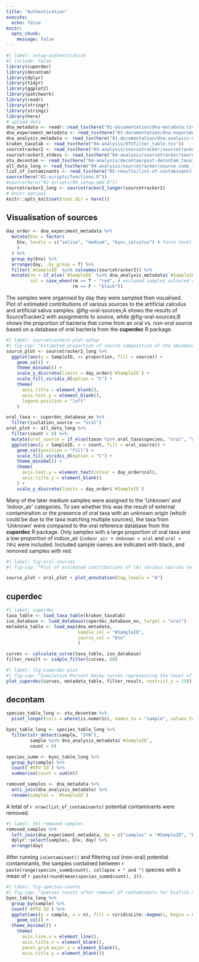 ```yaml
---
title: "Authentication"
execute: 
  echo: false
knitr: 
  opts_chunk: 
    message: false
---
```


```r
#| label: setup-authentication
#| include: false
library(cuperdec)
library(decontam)
library(dplyr)
library(tidyr)
library(ggplot2)
library(patchwork)
library(readr)
library(stringr)
library(stringi)
library(here)
# upload data
dna_metadata <- readr::read_tsv(here("01-documentation/dna-metadata.tsv"))
dna_experiment_metadata <- read_tsv(here("01-documentation/dna-experiment-metadata.tsv"))
dna_analysis_metadata <- read_tsv(here("01-documentation/dna-analysis-metadata.tsv"))
kraken_taxatab <- read_tsv(here("04-analysis/OTUfilter_table.tsv"))
sourcetracker2 <- read_tsv(here("04-analysis/sourcetracker/sourcetracker2_output/mixing_proportions.txt"))
sourcetracker2_stdevs <- read_tsv(here("04-analysis/sourcetracker/sourcetracker2_output/mixing_proportions_stds.txt")) 
otu_decontam <- read_tsv(here("04-analysis/decontam/post-decontam_taxatable.tsv"))
all_data_long <- read_tsv(here("04-analysis/sourcetracker/source-comb_long.tsv"))
list_of_contaminants <- read_tsv(here("05-results/list-of-contaminants.txt"))
source(here("02-scripts/functions.R"))
#source(here("02-scripts/99_setup-qmd.R"))
sourcetracker2_long <- sourcetracker2_longer(sourcetracker2)
# knitr options
knitr::opts_knit$set(root.dir = here())
```


## Visualisation of sources

```r
day_order <- dna_experiment_metadata %>%
  mutate(Env = factor(
    Env, levels = c("saliva", "medium", "byoc_calculus") # force level order so it doesn't order alphabetically
    ) 
  ) %>% 
  group_by(Env) %>%
  arrange(day, .by_group = T) %>%
  filter(`#SampleID` %in% colnames(sourcetracker2)) %>%
  mutate(rm = if_else(`#SampleID` %in% dna_analysis_metadata$`#SampleID`, F, T),
         col = case_when(rm == T ~ "red", # excluded samples coloured red
                         rm == F ~ "black"))
```

The samples were organised by day they were sampled then visualised. 
Plot of estimated contributions of various sources to the artificial
calculus and artificial saliva samples.
@fig-oral-sources;A shows the results of SourceTracker2 with assignments to source,
while @fig-oral-sources;B shows the proportion of bacteria that come from
an oral vs. non-oral source based on a database of oral bacteria from the **cuperdec** R package.


```r
#| label: sourcetracker2-plot-setup
#| fig-cap: "Estimated proportion of source composition of the abundance-filtered oral biofilm model samples using SourceTracker2. Names of removed samples in red text."
source_plot <- sourcetracker2_long %>% 
  ggplot(aes(y = SampleID, x= proportion, fill = source)) +
    geom_col() +
    theme_minimal() +
    scale_y_discrete(limits = day_order$`#SampleID`) +
    scale_fill_viridis_d(option = "C") +
    theme(
      axis.title = element_blank(),
      axis.text.y = element_blank(),
      legend.position = "left"
    )

oral_taxa <- cuperdec_database_ex %>%
  filter(isolation_source == "oral")
oral_plot <- all_data_long %>% 
  filter(count > 0) %>% 
  mutate(oral_source = if_else(taxon %in% oral_taxa$species, "oral", "other")) %>%
  ggplot(aes(y = SampleID, x = count, fill = oral_source)) +
    geom_col(position = "fill") +
    scale_fill_viridis_d(option = "C") +
    theme_minimal() +
    theme(
      axis.text.y = element_text(colour = day_order$col),
      axis.title.y = element_blank()
    ) +
    scale_y_discrete(limits = day_order$`#SampleID`)
```

Many of the later medium samples were assigned to the 'Unknown' and 'indoor_air'
categories. To see whether this was the result of external
contamination or the presence of oral taxa with an unknown origin (which could be
due to the taxa matching multiple sources), the taxa from 'Unknown' were compared
to the oral reference database from the **cuperdec** R package. Only samples with
a large proportion of oral taxa and a low proportion of indoor_air
(`indoor_air + Unknown < oral` and `oral > 70%`) were included. Included sample
names are indicated with black, and removed samples with red.

```r
#| label: fig-oral-sources
#| fig-cap: "Plot of estimated contributions of (A) various sources to the model calculus and model saliva samples, and (B) grouped into oral and non-oral sources using the cuperdec database for oral samples. Samples are arranged from top to bottom by how late in the experiment they were sampled, with bottom being the earliest samples. Sample names in red indicate samples that were removed from further analysis due to contamination."

source_plot + oral_plot + plot_annotation(tag_levels = "A")
```


## cuperdec

```r
#| label: cuperdec
taxa_table <- load_taxa_table(kraken_taxatab)
iso_database <- load_database(cuperdec_database_ex, target = "oral")
metadata_table <- load_map(dna_metadata,
                           sample_col = "#SampleID",
                           source_col = "Env"
                           )

curves <- calculate_curve(taxa_table, iso_database)
filter_result <- simple_filter(curves, 60)
```

```r
#| label: fig-cuperdec-plot
#| fig-cap: "Cumulative Percent Decay curves representing the level of 'endogenous' content of microbiome samples included in the study."
plot_cuperdec(curves, metadata_table, filter_result, restrict_x = 250)
```

## decontam

```r
species_table_long <- otu_decontam %>%
  pivot_longer(cols = where(is.numeric), names_to = "sample", values_to = "count")

byoc_table_long <- species_table_long %>% 
  filter(str_detect(sample, "SYN"),
         sample %in% dna_analysis_metadata$`#SampleID`,
         count > 0)

species_summ <- byoc_table_long %>%
  group_by(sample) %>%
  count(`#OTU ID`) %>%
  summarise(count = sum(n))

removed_samples <- dna_metadata %>%
  anti_join(dna_analysis_metadata) %>%
  rename(samples = `#SampleID`)
```

A total of `r nrow(list_of_contaminants)` potential contaminants were removed.

```r
#| label: tbl-removed-samples
removed_samples %>%
  left_join(dna_experiment_metadata, by = c("samples" = "#SampleID", "Env")) %>%
  dplyr::select(samples, Env, day) %>%
  arrange(day)
```

After running `isContaminant()` and filtering out (non-oral) potential contaminants,
the samples contained between
`r paste(range(species_summ$count), collapse = " and ")`
species with a mean of
`r paste(round(mean(species_summ$count), 2))`.

```r
#| label: fig-species-counts
#| fig-cap: "Species counts after removal of contaminants for biofilm model samples."
byoc_table_long %>% 
  group_by(sample) %>%
  count(`#OTU ID`) %>% 
  ggplot(aes(y = sample, x = n), fill = viridisLite::magma(1, begin = 0.5)) +
    geom_col() +
  theme_minimal() +
    theme(
      axis.line.x = element_line(),
      axis.title.x = element_blank(),
      panel.grid.major.y = element_blank(),
      axis.title.y = element_blank())
```

